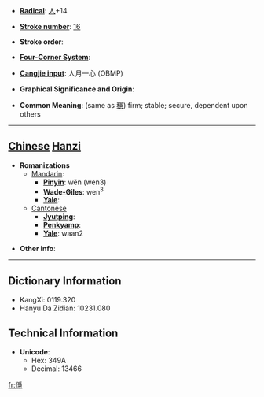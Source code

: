 * '''[[Wiktionary:Chinese radical index| Radical]]''': [[Wiktionary:Chinese radical index 人|人]]+14

* '''[[Wiktionary:Chinese total strokes index|Stroke number]]''': [[Wiktionary:Chinese total strokes index 16|16]]

* '''Stroke order''': 

* '''[[Wiktionary:Chinese four corner index|Four-Corner System]]''': 

* '''[[Wiktionary:Chinese Cangjie index|Cangjie input]]''': 人月一心 (OBMP)

* '''Graphical Significance and Origin''': 

* '''Common Meaning''': (same as [[穩]]) firm; stable; secure, dependent upon others

----

== [[Chinese]] [[Hanzi]] ==

* '''Romanizations'''
** [[Mandarin]]:
*** '''[[Pinyin]]''': wěn (wen3)
*** '''[[Wade-Giles]]''': wen<sup>3</sup>
*** '''[[Yale]]''': 
**[[Cantonese]]
***'''[[Jyutping]]''':
***'''[[Penkyamp]]''': 
***'''[[Yale]]''': waan2

* '''Other info''': 

----

== Dictionary Information ==

* KangXi: 0119.320
* Hanyu Da Zidian: 10231.080

== Technical Information ==

* '''Unicode''':
** Hex: 349A
** Decimal: 13466
[[fr:㒚]]